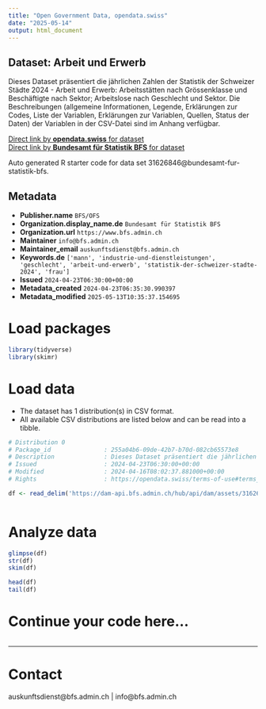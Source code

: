 ```yaml
---
title: "Open Government Data, opendata.swiss"
date: "2025-05-14"
output: html_document
---
```


## Dataset: Arbeit und Erwerb

Dieses Dataset präsentiert die jährlichen Zahlen der Statistik der Schweizer Städte 2024 - Arbeit und Erwerb: Arbeitsstätten nach Grössenklasse und Beschäftigte nach Sektor; Arbeitslose nach Geschlecht und Sektor. Die Beschreibungen (allgemeine Informationen, Legende, Erklärungen zur Codes, Liste der Variablen, Erklärungen zur Variablen, Quellen, Status der Daten) der Variablen in der CSV-Datei sind im Anhang verfügbar.

[Direct link by **opendata.swiss** for dataset](https://opendata.swiss/de/dataset/arbeit-und-erwerb1)<br>
[Direct link by **Bundesamt für Statistik BFS** for dataset](https://www.bfs.admin.ch/asset/de/ts-b-ssv-03-2024)

Auto generated R starter code for data set 31626846@bundesamt-fur-statistik-bfs.

## Metadata

- **Publisher.name** `BFS/OFS`
- **Organization.display_name.de** `Bundesamt für Statistik BFS`
- **Organization.url** `https://www.bfs.admin.ch`
- **Maintainer** `info@bfs.admin.ch`
- **Maintainer_email** `auskunftsdienst@bfs.admin.ch`
- **Keywords.de** `['mann', 'industrie-und-dienstleistungen', 'geschlecht', 'arbeit-und-erwerb', 'statistik-der-schweizer-stadte-2024', 'frau']`
- **Issued** `2024-04-23T06:30:00+00:00`
- **Metadata_created** `2024-04-23T06:35:30.990397`
- **Metadata_modified** `2025-05-13T10:35:37.154695`


# Load packages

```r

library(tidyverse)
library(skimr)

```

# Load data

-   The dataset has 1 distribution(s) in CSV format.
-   All available CSV distributions are listed below and can be read into a tibble.

```r

# Distribution 0
# Package_id               : 255a04b6-09de-42b7-b70d-082cb65573e8
# Description              : Dieses Dataset präsentiert die jährlichen Zahlen der Statistik der Schweizer Städte 2024 - Arbeit und Erwerb: Arbeitsstätten nach Grössenklasse und Beschäftigte nach Sektor; Arbeitslose nach Geschlecht und Sektor. Die Beschreibungen (allgemeine Informationen, Legende, Erklärungen zur Codes, Liste der Variablen, Erklärungen zur Variablen, Quellen, Status der Daten) der Variablen in der CSV-Datei sind im Anhang verfügbar.
# Issued                   : 2024-04-23T06:30:00+00:00
# Modified                 : 2024-04-16T08:02:37.881000+00:00
# Rights                   : https://opendata.swiss/terms-of-use#terms_by_ask

df <- read_delim('https://dam-api.bfs.admin.ch/hub/api/dam/assets/31626849/master')



```

# Analyze data

```r

glimpse(df)
str(df)
skim(df)

head(df)
tail(df)

```

# Continue your code here...

```r

```

------------------------------------------------------------------------

# Contact

auskunftsdienst@bfs.admin.ch | info@bfs.admin.ch
